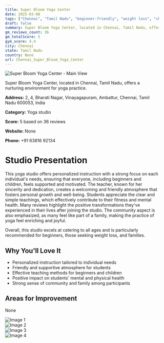 ```yaml
---
title: Super Bloom Yoga Center
date: 2025-03-08
tags: ["Chennai", "Tamil Nadu", "beginner-friendly", "weight loss", "children's yoga", "friendly atmosphere", "family-oriented", "Chennai"]  
draft: false
summary: Super Bloom Yoga Center, located in Chennai, Tamil Nadu, offers a nurturing environment for yoga practice.
gm_reviews_count: 36
gm_totalScore: 5
gym_score: 4.4
city: Chennai
state: Tamil Nadu
country: None
url: Chennai_Super_Bloom_Yoga_Center
---
```


<div className="aspect-[16/9] relative my-8">
  <img 
    src="https://lh5.googleusercontent.com/p/AF1QipNgPuoYkRnAEGT5t_5fTgn6n5bZRXbhgHUT3rwR=w1920-h1080-k-no"
    alt="Super Bloom Yoga Center - Main View"
    className="object-cover absolute inset-0 w-full h-full rounded-lg"
  />
</div>

Super Bloom Yoga Center, located in Chennai, Tamil Nadu, offers a nurturing environment for yoga practice.

**Address:** 2, 4, Bharati Nagar, Vinayagapuram, Ambattur, Chennai, Tamil Nadu 600053, India

**Category:** Yoga studio

**Score:** 5 based on 36 reviews

**Website:** None

**Phone:** +91 63816 92134

# Studio Presentation

This yoga studio offers personalized instruction with a strong focus on each individual's needs, ensuring that everyone, including beginners and children, feels supported and motivated. The teacher, known for her sincerity and dedication, creates a welcoming and friendly atmosphere that fosters personal growth and well-being. Students appreciate the clear and simple teachings, which effectively contribute to their fitness and mental health. Many reviews highlight the positive transformations they've experienced in their lives after joining the studio. The community aspect is also emphasized, as many feel like part of a family, making the practice of yoga feel enriching and joyful.

Overall, this studio excels at catering to all ages and is particularly recommended for beginners, those seeking weight loss, and families.

## Why You'll Love It

- Personalized instruction tailored to individual needs
- Friendly and supportive atmosphere for students
- Effective teaching methods for beginners and children
- Positive impact on students' mental and physical health
- Strong sense of community and family among participants

## Areas for Improvement

None

<div className="grid grid-cols-1 xl:grid-cols-2 gap-4 my-8">
<div className="aspect-[4/3] relative"><img src="https://lh3.googleusercontent.com/p/AF1QipMNAw4cWB-nBqf3NgqNoDEBwQzgseVRb-BQndd_=w1920-h1080-k-no" alt="Image 1" className="object-cover absolute inset-0 w-full h-full rounded-lg" /></div>
<div className="aspect-[4/3] relative"><img src="https://lh5.googleusercontent.com/p/AF1QipOty1JAAu5zcUZc3xTBoKdUFfirEmjI5C0O-S4f=w1920-h1080-k-no" alt="Image 2" className="object-cover absolute inset-0 w-full h-full rounded-lg" /></div>
<div className="aspect-[4/3] relative"><img src="https://lh5.googleusercontent.com/p/AF1QipNoKt2EkOYBOOfTKD7M9ffyb6SIAj0lJZ_wFmtl=w1920-h1080-k-no" alt="Image 3" className="object-cover absolute inset-0 w-full h-full rounded-lg" /></div>
<div className="aspect-[4/3] relative"><img src="https://lh5.googleusercontent.com/p/AF1QipPbKiYhimCwLneylMChKyE2rgNEgFZoNDJcPM__=w1920-h1080-k-no" alt="Image 4" className="object-cover absolute inset-0 w-full h-full rounded-lg" /></div>
</div>